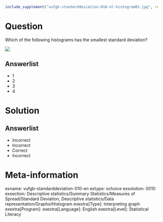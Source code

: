 ```r
include_supplement("vufgb-standarddeviation-010-nl-histogram01.jpg", recursive = TRUE)
```

Question
========
  
Which of the following histograms has the smallest standard deviation?
  
![](vufgb-standarddeviation-010-nl-histogram01.jpg)  
  
Answerlist
----------
* 1
* 2
* 3
* 4

Solution
========

Answerlist
----------
* Incorrect
* Incorrect
* Correct
* Incorrect

Meta-information
================
exname: vufgb-standarddeviation-010-en
extype: schoice
exsolution: 0010
exsection: Descriptive statistics/Summary Statistics/Measures of Spread/Standard Deviation, Descriptive statistics/Data representation/Graphs/Histogram
exextra[Type]: Interpreting graph
exextra[Program]: 
exextra[Language]: English
exextra[Level]: Statistical Literacy
